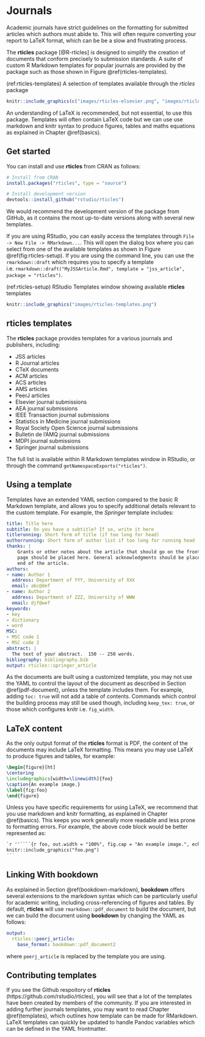 # Journals

Academic journals have strict guidelines on the formatting for submitted articles which authors must abide to. This will often require converting your report to LaTeX format, which can be be a slow and frustrating process.

The **rticles** package [@R-rticles] is designed to simplify the creation of documents that conform precisely to submission standards.  A suite of custom R Markdown templates for popular journals are provided by the package such as those shown in Figure \@ref(rticles-templates).

(ref:rticles-templates) A selection of  templates available through the *rticles* package

```r
knitr::include_graphics(c("images/rticles-elsevier.png", "images/rticles-plos.png", "images/rticles-springer.png"), dpi = NA)
```

An understanding of LaTeX is recommended, but not essential, to use this package. Templates will often contain LaTeX code but we can use use markdown and knitr syntax to produce figures, tables and maths equations as explained in Chapter \@ref(basics).

## Get started

You can install and use **rticles** from CRAN as follows:

```r
# Install from CRAN
install.packages("rticles", type = "source")

# Install development version
devtools::install_github("rstudio/rticles")
```

We would recommend the development version of the package from GitHub, as it contains the most up-to-date versions along with several new templates. 

If you are using RStudio, you can easily access the templates through `File -> New File -> RMarkdown...`. This will open the dialog box where you can select from one of the available templates as shown in Figure \@ref(fig:rticles-setup). If you are using the command line, you can use the `rmarkdown::draft` which requires you to specify a template i.e. `rmarkdown::draft("MyJSSArticle.Rmd", template = "jss_article", package = "rticles")`.

(ref:rticles-setup) RStudio Templates window showing available **rticles** templates

```r
knitr::include_graphics("images/rticles-templates.png")
```

## rticles templates

The **rticles** package provides templates for a various journals and publishers, including:

- JSS articles
- R Journal articles
- CTeX documents
- ACM articles
- ACS articles
- AMS articles
- PeerJ articles
- Elsevier journal submissions
- AEA journal submissions
- IEEE Transaction journal submissions
- Statistics in Medicine journal submissions
- Royal Society Open Science journal submissions
- Bulletin de l'AMQ journal submissions
- MDPI journal submissions
- Springer journal submissions

The full list is available within R Markdown templates window in RStudio, or through the command `getNamespaceExports("rticles")`.

## Using a template

Templates have an extended YAML section compared to the basic R Markdown template, and allows you to specify additional details relevant to the custom template. For example, the *Springer* template includes:

```yaml
title: Title here
subtitle: Do you have a subtitle? If so, write it here
titlerunning: Short form of title (if too long for head)
authorrunning: Short form of author list if too long for running head
thanks: | 
    Grants or other notes about the article that should go on the front 
    page should be placed here. General acknowledgments should be placed at the
    end of the article.
authors: 
- name: Author 1
  address: Department of YYY, University of XXX
  email: abc@def
- name: Author 2
  address: Department of ZZZ, University of WWW
  email: djf@wef
keywords:
- key
- dictionary
- word
MSC:
- MSC code 1
- MSC code 2    
abstract: |
  The text of your abstract.  150 -- 250 words.
bibliography: bibliography.bib
output: rticles::springer_article
```

As the documents are built using a customized template, you may not use the YAML to control the layout of the document as described in Section \@ref(pdf-document), unless the template includes them. For example, adding `toc: true` will not add a table of contents. Commands which control the building process may still be used though, including `keep_tex: true`, or those which configures knitr i.e. `fig_width`.

## LaTeX content

As the only output format of the **rticles** format is PDF, the content of the documents may include LaTeX formatting. This means you may use LaTeX to produce figures and tables, for example:

```latex
\begin{figure}[ht]
\centering
\includegraphics[width=\linewidth]{foo}
\caption{An example image.}
\label{fig:foo}
\end{figure} 
```

Unless you have specific requirements for using LaTeX, we recommend that you use markdown and knitr formatting, as explained in Chapter \@ref(basics). This keeps you work generally more readable and less prone to formatting errors. For example, the above code block would be better represented as:

````markdown
`r ''````{r foo, out.width = "100%", fig.cap = "An example image.", echo = FALSE}
knitr::include_graphics("foo.png")
```
````

## Linking With bookdown

As explained in Section \@ref(bookdown-markdown), **bookdown** offers several extensions to the markdown syntax which can be particularly useful for academic writing, including cross-referencing of figures and tables. By default, **rticles** will use `rmarkdown::pdf_document` to build the document, but we can build the document using **bookdown** by changing the YAML as follows:

```yaml
output: 
  rticles::peerj_article:
    base_format: bookdown::pdf_document2
```

where `peerj_article` is replaced by the template you are using.

## Contributing templates

If you see the Github respoitory of **rticles** (https://github.com/rstudio/rticles), you will see that a lot of the templates have been created by members of the community. If you are interested in adding further journals templates, you may want to read Chapter \@ref(templates), which outlines how template can be made for RMarkdown. LaTeX templates can quickly be updated to handle Pandoc variables which can be defined in the YAML frontmatter.

